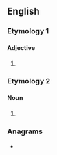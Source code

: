 ==English==

===Etymology 1===

====Adjective====
{{head|en|adjective comparative form}}

# {{en-comparative of|daft}}

===Etymology 2===

====Noun====
{{en-noun}}

# {{obsolete spelling of|daughter|lang=en}}

===Anagrams===
* {{anagrams|en|farted|rafted}}